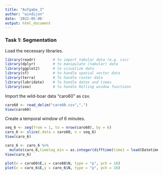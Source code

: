 ```yaml
---
title: "Aufgabe_3"
author: "windijon"
date: '2022-05-06'
output: html_document
---
```



### Task 1: Segmentation

Load the necessary libraries.

```r

library(readr)        # to import tabular data (e.g. csv)
library(dplyr)        # to manipulate (tabular) data
library(ggplot2)      # to visualize data
library(sf)           # to handle spatial vector data
library(terra)        # To handle raster data
library(lubridate)    # To handle dates and times
library(zoo)          # to handle Rolling window functions

```

Import the wild-boar data "caro60" as csv.

```r

caro60 <- read_delim("caro60.csv",",")
View(caro60)

```

Create a temporal window of 6 minutes.

```r

seq_6 <- seq(from = 1, to = nrow(caro60), by = 6)
caro_6 <- slice(.data = caro60, n = seq_6)
View(caro_6)

caro_6 <- caro_6 %>%
  mutate(caro_6,timelag_min = as.integer(difftime(time1 = lead(DatetimeUTC), time2 = DatetimeUTC), units = "min"))
View(caro_6) 

plot(x = caro60$E,y = caro60$N, type = "p", pch = 16)
plot(x = caro_6$E,y = caro_6$N, type = "p", pch = 16)

```

